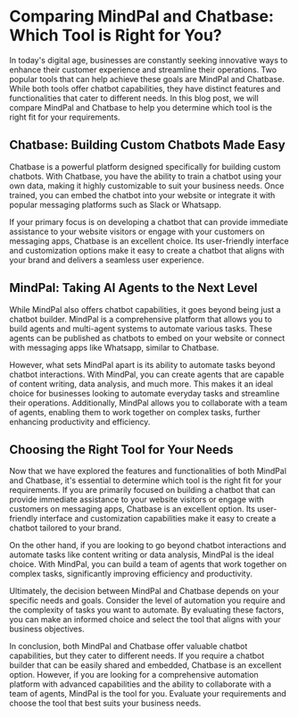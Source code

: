 # Comparing MindPal and Chatbase: Which Tool is Right for You?

In today's digital age, businesses are constantly seeking innovative ways to enhance their customer experience and streamline their operations. Two popular tools that can help achieve these goals are MindPal and Chatbase. While both tools offer chatbot capabilities, they have distinct features and functionalities that cater to different needs. In this blog post, we will compare MindPal and Chatbase to help you determine which tool is the right fit for your requirements.

## Chatbase: Building Custom Chatbots Made Easy

Chatbase is a powerful platform designed specifically for building custom chatbots. With Chatbase, you have the ability to train a chatbot using your own data, making it highly customizable to suit your business needs. Once trained, you can embed the chatbot into your website or integrate it with popular messaging platforms such as Slack or Whatsapp.

If your primary focus is on developing a chatbot that can provide immediate assistance to your website visitors or engage with your customers on messaging apps, Chatbase is an excellent choice. Its user-friendly interface and customization options make it easy to create a chatbot that aligns with your brand and delivers a seamless user experience.

## MindPal: Taking AI Agents to the Next Level

While MindPal also offers chatbot capabilities, it goes beyond being just a chatbot builder. MindPal is a comprehensive platform that allows you to build agents and multi-agent systems to automate various tasks. These agents can be published as chatbots to embed on your website or connect with messaging apps like Whatsapp, similar to Chatbase.

However, what sets MindPal apart is its ability to automate tasks beyond chatbot interactions. With MindPal, you can create agents that are capable of content writing, data analysis, and much more. This makes it an ideal choice for businesses looking to automate everyday tasks and streamline their operations. Additionally, MindPal allows you to collaborate with a team of agents, enabling them to work together on complex tasks, further enhancing productivity and efficiency.

## Choosing the Right Tool for Your Needs

Now that we have explored the features and functionalities of both MindPal and Chatbase, it's essential to determine which tool is the right fit for your requirements. If you are primarily focused on building a chatbot that can provide immediate assistance to your website visitors or engage with customers on messaging apps, Chatbase is an excellent option. Its user-friendly interface and customization capabilities make it easy to create a chatbot tailored to your brand.

On the other hand, if you are looking to go beyond chatbot interactions and automate tasks like content writing or data analysis, MindPal is the ideal choice. With MindPal, you can build a team of agents that work together on complex tasks, significantly improving efficiency and productivity.

Ultimately, the decision between MindPal and Chatbase depends on your specific needs and goals. Consider the level of automation you require and the complexity of tasks you want to automate. By evaluating these factors, you can make an informed choice and select the tool that aligns with your business objectives.

In conclusion, both MindPal and Chatbase offer valuable chatbot capabilities, but they cater to different needs. If you require a chatbot builder that can be easily shared and embedded, Chatbase is an excellent option. However, if you are looking for a comprehensive automation platform with advanced capabilities and the ability to collaborate with a team of agents, MindPal is the tool for you. Evaluate your requirements and choose the tool that best suits your business needs.